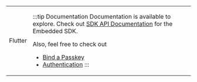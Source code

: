 
<table class="logoTable">
<tr class="logoTr">
<td class="logoTdLeft">

<LogoFlutter />

Flutter

</td>
<td class="logoTdRight">

:::tip Documentation
Documentation is available to explore. Check out [SDK API Documentation](https://gobeyondidentity.github.io/bi-sdk-flutter/) for the Embedded SDK.

Also, feel free to check out
- [Bind a Passkey](#binding-a-passkey)
- [Authentication](#authentication)
:::

</td>
</tr>
</table>


